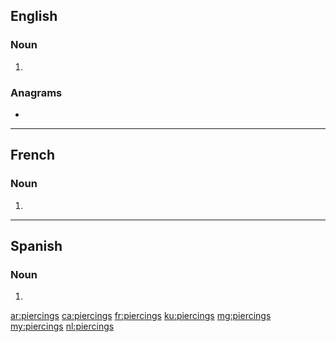 ==English==

===Noun===
{{head|en|noun plural form}}

# {{plural of|piercing|lang=en}}

===Anagrams===
* {{l|en|précising}}

----

==French==

===Noun===
{{head|fr|noun plural form|g=?}}

# {{plural of|piercing|lang=fr}}
----
==Spanish==

===Noun===
{{head|es|noun form}}

# {{plural of|piercing|lang=es}}

[[ar:piercings]]
[[ca:piercings]]
[[fr:piercings]]
[[ku:piercings]]
[[mg:piercings]]
[[my:piercings]]
[[nl:piercings]]
